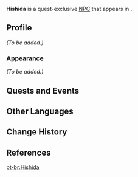 {{Meta
|missing_NPC_profile  = yes
}}
{{Character Infobox
|type             = Quest NPC
|image            = NPC Hishida.png
|region           = Inazuma
|location         = Inazuma
|affiliation      = Kanjou Commission
|voiceEN          = [[imdb:nm7112120|Bradley Gareth]]<ref name="Bradley Gareth">Twitter: [https://twitter.com/anime_brother/status/1509552606787653638 EN VA Self Announcement] ([https://archive.ph/cf1sR Archived])</ref>
}}
'''Hishida''' is a quest-exclusive [[NPC]] that appears in {{Quest|New Shoots from Old Branches}}.
<!--
==Location==
<gallery>
NPC Location Hishida.png|Hishida's location
NPC Location Hishida Context.png|Additional context
</gallery>
-->
==Profile==
<!--detailed story/lore information goes here-->
''(To be added.)''

===Appearance===
''(To be added.)''

==Quests and Events==
{{Quests and Events}}

==Other Languages==
{{Other Languages
|default_hidden = 1
|en      = Hishida
|zhs     = 菱田
|zhs_rm  = Língtián
|zht     = 菱田
|zht_rm  = Língtián
|ja      = 菱田
|ja_rm   = Hishida
|ko      = 히시다
|es      = Hishida
|fr      = Hishida
|ru      = Хисида
|th      = Hishida
|vi      = Hishida
|de      = Hishida
|id      = Hishida
|pt      = Hishida
|tr      = Hishida
|it      = Hishida
}}

==Change History==
{{Change History|2.6}}

==References==
{{Reflist}}

[[pt-br:Hishida]]